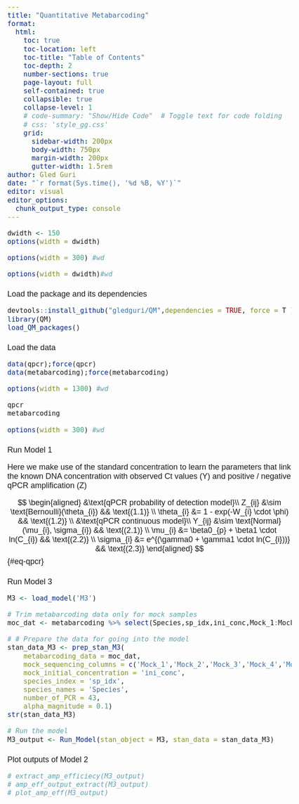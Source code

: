 ```yaml
---
title: "Quantitative Metabarcoding"
format: 
  html:
    toc: true
    toc-location: left
    toc-title: "Table of Contents"
    toc-depth: 2
    number-sections: true
    page-layout: full
    self-contained: true 
    collapsible: true
    collapse-level: 1
    # code-summary: "Show/Hide Code"  # Toggle text for code folding
    # css: 'style_gg.css'
    grid:
      sidebar-width: 200px
      body-width: 750px
      margin-width: 200px
      gutter-width: 1.5rem
author: Gled Guri
date: "`r format(Sys.time(), '%d %B, %Y')`"
editor: visual
editor_options: 
  chunk_output_type: console
---
```


```{=html}
<style>
body {
  font-family: Arial, sans-serif;
  font-size: 18px;
}

h1 {
  font-size: 22px;  /* Adjust the size of H1 headers */
  font-weight: normal;  /* Make H1 headers not bold */
}

h2 {
  font-size: 18px;  /* Adjust the size of H2 headers */
  font-weight: normal;  /* Make H2 headers not bold */
}

h3 {
  font-size: 18px;  /* Adjust the size of H3 headers */
  font-weight: normal;  /* Make H3 headers not bold */
}

h4 {
  font-size: 18px;  /* Adjust the size of H4 headers */
  font-weight: normal;  /* Make H4 headers not bold */
}
</style>
```

```r
dwidth <- 150
options(width = dwidth)
```

```r
options(width = 300) #wd
```

```r
options(width = dwidth)#wd
```

### Load the package and its dependencies

```r
devtools::install_github("gledguri/QM",dependencies = TRUE, force = T )
library(QM)
load_QM_packages()
```

### Load the data

```r
data(qpcr);force(qpcr)
data(metabarcoding);force(metabarcoding)
```

```r
options(width = 1300) #wd
```

```r
qpcr
metabarcoding
```
```r
options(width = 300) #wd
```
### Run Model 1

Here we make use of the standard concentration to learn the parameters that link the known DNA concentration with observed Ct values (Y) and positive / negative qPCR amplification (Z)

$$
\begin{aligned}
&\text{qPCR probability of detection model}\\
Z_{ij} &\sim \text{Bernoulli}(\theta_{i}) && \text{(1.1)} \\
\theta_{i} &= 1 - exp(-W_{i} \cdot \phi) && \text{(1.2)} \\
&\text{qPCR continuous model}\\
Y_{ij} &\sim \text{Normal}(\mu_{i}, \sigma_{i}) && \text{(2.1)} \\
\mu_{i} &= \beta0_{p} + \beta1 \cdot ln(C_{i}) && \text{(2.2)} \\
\sigma_{i} &= e^{(\gamma0 + \gamma1 \cdot ln(C_{i}))} && \text{(2.3)}
\end{aligned}
$$ {#eq-qpcr}


<!-- ```{r} --> <!-- M1 <- load_model('M1') -->

<!-- # Prepare the data for going into the model -->

<!-- stan_data_M1 <- prep_stan_M1( -->

<!--    qpcr_data = qpcr %>% filter(Sample_type=="STANDARD"), -->

<!--    Ct = "Ct", -->

<!--    standard_concentration = "Std_concentration", -->

<!--    plate_index = 'Plate') -->

<!-- # Run the model -->

<!-- M1_output <- Run_Model(stan_object = M1, stan_data = stan_data_M1) -->

<!-- ``` -->

<!-- ### Plot outputs of Model 1 -->

<!-- ```{r, fig.width=8, fig.height=5} -->

<!-- extract_qpcr_param(M1_output) %>% as.tibble() -->

<!-- plot_qpcr_prob_det(M1_output) -->

<!-- plot_qpcr_cont_mod(M1_output) -->

<!-- ``` -->

<!-- ```{r, fig.width=17, fig.height=6} -->

<!-- plot_qpcr_curves(M1_output) -->

<!-- ``` -->

<!-- ```{r, fig.width=15, fig.height=9} -->

<!-- plot_qpcr_cont_mod_plate_specific(M1_output) -->

<!-- ``` -->

<!-- ### Run Model 2 -->

<!-- ```{r, warning=FALSE, message=FALSE,results='hide'} -->
<!-- M2 <- load_model('M2') -->
<!-- ``` -->

<!-- ```{r} -->
<!-- # Prepare the data for going into the model -->
<!-- stan_data_M2 <- prep_stan_M2( -->
<!-- 	qpcr_data = qpcr, -->
<!-- 	sample_type = "Sample_type", -->
<!-- 	Ct = "Ct", -->
<!-- 	sample_name_column = "Sample_name", -->
<!-- 	standard_concentration = "Std_concentration", -->
<!-- 	plate_index = 'Plate') -->

<!-- # Run the model -->
<!-- M2_output <- Run_Model(stan_object = M2, stan_data = stan_data_M2) -->
<!-- ``` -->

<!-- ### Plot outputs of Model 2 -->

<!-- ```{r, fig.width=17, fig.height=6, warning=FALSE, message=FALSE} -->
<!-- extract_qpcr_param(M2_output) %>% as_tibble() -->
<!-- extract_est_conc(M2_output) %>% as_tibble() -->
<!-- plot_qpcr_curves(M2_output) -->
<!-- ``` -->

<!-- ```{r, fig.width=10, fig.height=5, warning=FALSE, message=FALSE} -->
<!-- plot_qpcr_prob_det(M2_output) -->
<!-- plot_qpcr_cont_mod(M2_output) -->
<!-- ``` -->

<!-- ```{r, fig.width=17, fig.height=9, warning=FALSE, message=FALSE} -->
<!-- plot_qpcr_cont_mod_plate_specific(M2_output) -->
<!-- ``` -->

<!-- ```{r, fig.width=17, fig.height=8, warning=FALSE, message=FALSE} -->
<!-- plot_est_conc(M2_output) -->
<!-- ``` -->


### Run Model 3

```r
M3 <- load_model('M3')
```

```r
# Trim metabarcoding data only for mock samples
moc_dat <- metabarcoding %>% select(Species,sp_idx,ini_conc,Mock_1:Mock_6)

# # Prepare the data for going into the model
stan_data_M3 <- prep_stan_M3(
	metabarcoding_data = moc_dat,
	mock_sequencing_columns = c('Mock_1','Mock_2','Mock_3','Mock_4','Mock_5','Mock_6'),
	mock_initial_concentration = 'ini_conc',
	species_index = 'sp_idx',
	species_names = 'Species',
	number_of_PCR = 43,
	alpha_magnitude = 0.1)
str(stan_data_M3)

# Run the model
M3_output <- Run_Model(stan_object = M3, stan_data = stan_data_M3)
```

### Plot outputs of Model 2

```r
# extract_amp_efficiecy(M3_output)
# amp_eff_output_extract(M3_output)
# plot_amp_eff(M3_output)
```
